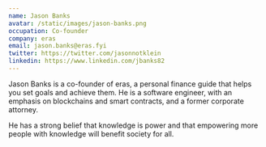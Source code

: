 ```yaml
---
name: Jason Banks
avatar: /static/images/jason-banks.png
occupation: Co-founder
company: eras
email: jason.banks@eras.fyi
twitter: https://twitter.com/jasonnotklein
linkedin: https://www.linkedin.com/jbanks82
---
```


Jason Banks is a co-founder of eras, a personal finance guide that helps you set goals and achieve them. He is a software engineer, with an emphasis on blockchains and smart contracts, and a former corporate attorney.

He has a strong belief that knowledge is power and that empowering more people with knowledge will benefit society for all.
